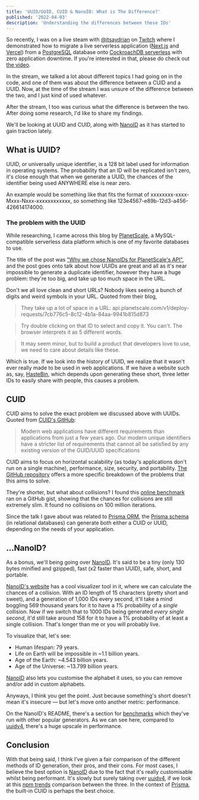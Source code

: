 ```yaml
---
title: 'UUID/GUID, CUID & NanoID: What is The Difference?'
published: '2022-04-03'
description: 'Understanding the differences between these IDs'
---
```


So recently, I was on a live steam with [@itsaydrian](https://twitter.com/itsaydrian) on [Twitch](https://www.twitch.tv/videos/1440503147) where I demonstrated how to migrate a live serverless application ([Next.js](https://nextjs.org) and [Vercel](https://vercel.com)) from a [PostgreSQL](https://postgresql.org) database onto [CockroachDB serverless](https://cockroachlabs.com/lp/serverless) with zero application downtime. If you're interested in that, please do check out [the video](https://youtu.be/U57GDhVEU50).

In the stream, we talked a lot about different topics I had going on in the code, and one of them was about the difference between a CUID and a UUID. Now, at the time of the stream I was unsure of the difference between the two, and I just kind of used whatever.

After the stream, I too was curious what the difference is between the two. After doing some research, I'd like to share my findings.

We'll be looking at UUID and CUID, along with [NanoID] as it has started to gain traction lately.

## What is UUID?

UUID, or universally unique identifier, is a 128 bit label used for information in operating systems. The probability that an ID will be replicated isn't zero, it's close enough that when we generate a UUID, the chances of the identifier being used ANYWHERE else is near zero.

An example would be something like that fits the format of xxxxxxxx-xxxx-Mxxx-Nxxx-xxxxxxxxxxxx, so something like 123e4567-e89b-12d3-a456-426614174000.

### The problem with the UUID

While researching, I came across this blog by [PlanetScale](https://planetscale.com/), a MySQL-compatible serverless data platform which is one of my favorite databases to use.

The title of the post was ["Why we chose NanoIDs for PlanetScale's API"](https://planetscale.com/blog/why-we-chose-nanoids-for-planetscales-api), and the post goes onto talk about how UUIDs are great and all as it's near impossible to generate a duplicate identifier, however they have a huge problem: they're too big, and take up too much space in the URL.

Don't we all love clean and short URLs? Nobody likes seeing a bunch of digits and weird symbols in your URL. Quoted from their blog,

> They take up a lot of space in a URL: api.planetscale.com/v1/deploy-requests/7cb776c5-8c12-4b1a-84aa-9941b815d873

> Try double clicking on that ID to select and copy it. You can't. The browser interprets it as 5 different words.

> It may seem minor, but to build a product that developers love to use, we need to care about details like these.

Which is true. If we look into the history of UUID, we realize that it wasn't ever really made to be used in web applications. If we have a website such as, say, [HasteBin](https://www.toptal.com/developers/hastebin/), which depends upon generating these short, three letter IDs to easily share with people, this causes a problem.

## CUID

CUID aims to solve the exact problem we discussed above with UUIDs. Quoted from [CUID's GitHub](https://github.com/ericelliott/cuid):

> Modern web applications have different requirements than applications from just a few years ago. Our modern unique identifiers have a stricter list of requirements that cannot all be satisfied by any existing version of the GUID/UUID specifications

CUID aims to focus on horizontal scalability (as today's applications don't run on a single machine), performance, size, security, and portability. [The GitHub repository](https://github.com/ericelliott/cuid#motivation) offers a more specific breakdown of the problems that this aims to solve.

They're shorter, but what about collisions? I found this [online benchmark](https://gist.github.com/evalphobia/1f40afcfc73ce207d890dd4b1705a0c9) ran on a GitHub gist, showing that the chances for collisions are still extremely slim. It found no collisions on 100 million iterations.

Since the talk I gave about was related to [Prisma ORM](https://prisma.io/), the [Prisma schema](https://www.prisma.io/docs/reference/api-reference/prisma-schema-reference) (in relational databases) can generate both either a CUID or UUID, depending on the needs of your application.

## ...NanoID?

As a bonus, we'll being going over [NanoID]. It's said to be a tiny (only 130 bytes minified and gzipped), fast (x2 faster than UUID), safe, short, and portable.

[NanoID's website](https://zelark.github.io/nano-id-cc/) has a cool visualizer tool in it, where we can calculate the chances of a collision. With an ID length of 15 characters (pretty short and sweet), and a generation of 1,000 IDs every second, it'll take a mind boggling 569 thousand years for it to have a _1%_ probability of a _single_ collision. Now if we switch that to 1000 IDs being generated _every single second_, it'd still take around 158 for it to have a 1% probability of at least a single collision. That's longer than me or you will probably live.

To visualize that, let's see:

- Human lifespan: 79 years.
- Life on Earth will be impossible in ~1.1 billion years.
- Age of the Earth: ~4.543 billion years.
- Age of the Universe: ~13.799 billion years.

[NanoID] also lets you customise the alphabet it uses, so you can remove and/or add in custom alphabets.

Anyways, I think you get the point. Just because something's short doesn't mean it's insecure — but let's move onto another metric: performance.

On the NanoID's README, there's a section for [benchmarks](https://github.com/ai/nanoid#benchmark) which they've run with other popular generators. As we can see here, compared to [uuidv4](https://www.npmjs.com/package/uuidv4), there's a huge upscale in performance.

## Conclusion

With that being said, I think I've given a fair comparison of the different methods of ID generation, their pros, and their cons. For most cases, I believe the best option is [NanoID] due to the fact that it's really customisable whilst being performant. It's slowly but surely taking over [uuidv4](https://www.npmjs.com/package/uuidv4), if we look at this [npm trends](https://www.npmtrends.com/cuid-vs-nanoid-vs-uuid) comparison between the three. In the context of [Prisma](https://prisma.io), the built-in CUID is perhaps the best choice.

[nanoid]: https://github.com/ai/nanoid

